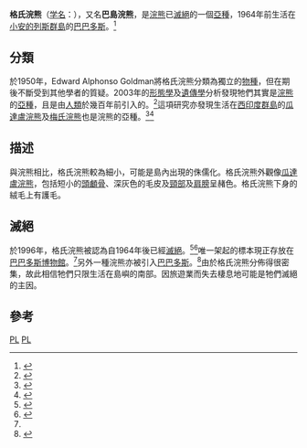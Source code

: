 {{Subspeciesbox
| status = EX
| extinct = 1964年
| genus =Procyon
| species =lotor
| species link= 浣熊
| subspecies =gloveralleni
| authority = ([[Edward_William_Nelson|Nelson]] & [[Edward_Alphonso_Goldman|Goldman]], 1930)
}}

'''格氏浣熊'''（[[学名|学名]]：''{{lang|la|Procyon lotor gloveralleni}}''），又名'''巴島浣熊'''，是[[浣熊|浣熊]]已[[滅絕|滅絕]]的一個[[亞種|亞種]]，1964年前生活在[[小安的列斯群島|小安的列斯群島]]的[[巴巴多斯|巴巴多斯]]。<ref>{{cite book en | last=Zeveloff | first=Samuel I. | title=Raccoons: A Natural History | url=https://archive.org/details/raccoonsnaturalh0000zeve | publisher=Smithsonian Books | location=Washington, D. C. | year=2002 | isbn=978-1588340337 | pages=[https://archive.org/details/raccoonsnaturalh0000zeve/page/42 42], 46}}</ref>

==分類==
於1950年，Edward Alphonso Goldman將格氏浣熊分類為獨立的[[物種|物種]]，但在期後不斷受到其他學者的質疑。2003年的[[形態學|形態學]]及[[遺傳學|遺傳學]]分析發現牠們其實是[[浣熊|浣熊]]的[[亞種|亞種]]，且是由[[人類|人類]]於幾百年前引入的。<ref>{{cite book en | last=Helgen | first=Kristofer M. | coauthors=Wilson, Don E. | editor=Sánchez-Cordero, Víctor; Medellín, Rodrigo A. | title=Contribuciones mastozoológicas en homenaje a Bernardo Villa | url=http://books.google.de/books?id=PQphdAd9KKcC | accessdate=2008-08-09 | year=2005 | publisher=Instituto de Ecología of the Universidad Nacional Autónoma de México | location=Mexico City | isbn=978-9703226030 | pages=230 | chapter=A Systematic and Zoogeographic Overview of the Raccoons of Mexico and Central America | archive-date=2014-11-29 | archive-url=https://web.archive.org/web/20141129095441/http://books.google.de/books?id=PQphdAd9KKcC | dead-url=no }}</ref>這項研究亦發現生活在[[西印度群島|西印度群島]]的[[瓜達盧浣熊|瓜達盧浣熊]]及[[梅氏浣熊|梅氏浣熊]]也是浣熊的亞種。<ref>{{cite journal en | last=Helgen | first=Kristofer M. | coauthors=Wilson, Don E. | year=2003 | month=Januar | title=Taxonomic status and conservation relevance of the raccoons (''Procyon'' spp.) of the West Indies | journal=Journal of Zoology | volume=259 | issue=1 | pages=69-76 | publisher=The Zoological Society of London | location=Oxford | issn=0952-8369}}</ref><ref>{{cite book en | last=Wilson | first=Don E. | coauthors=Reeder, DeeAnn M. | title=Mammal Species of the World | url=http://www.bucknell.edu/msw3/ | accessdate=2008-08-09 | edition=3rd Edition | date= | year=2005 | month= | publisher=The Johns Hopkins University Press | location=Baltimore, Maryland | isbn=978-0801882210 | pages=627–628 | chapter=''Procyon'' | chapterurl=http://www.bucknell.edu/msw3/browse.asp?s=y&id=14001658 | archive-date=2019-07-22 | archive-url=https://web.archive.org/web/20190722052528/https://www.bucknell.edu/msw3 | dead-url=no }}</ref>

==描述==
與浣熊相比，格氏浣熊較為細小，可能是島內出現的侏儒化。格氏浣熊外觀像[[瓜達盧浣熊|瓜達盧浣熊]]，包括短小的[[頭顱骨|頭顱骨]]、深灰色的毛皮及[[頸部|頸部]]及[[肩膀|肩膀]]呈赭色。格氏浣熊下身的絨毛上有護毛。

==滅絕==
於1996年，格氏浣熊被認為自1964年後已經[[滅絕|滅絕]]。<ref>{{IUCN2007 | assessors=World Conservation Monitoring Centre | year=1996 | id=18265 | title=Procyon gloveralleni | downloaded=2008-08-09}}</ref><ref name="ministry">{{cite paper
 |title=A National Biodiversity Strategy & Action Plan for Barbados 
 |pages=69-70 
 |publisher=Ministry of Physical Development and Environment of Barbados 
 |date=July 2002 
 |url=http://www.cbd.int/doc/world/bb/bb-nbsap-01-en.doc 
 |format=DOC 
 |accessdate=2008-09-08 
 |deadurl=yes 
 |archiveurl=https://web.archive.org/web/20070928050152/http://www.cbd.int/doc/world/bb/bb-nbsap-01-en.doc 
 |archivedate=2007-09-28 
}}</ref>唯一架起的標本現正存放在[[巴巴多斯博物館|巴巴多斯博物館]]。<ref name="ministry" />另外一種浣熊亦被引入[[巴巴多斯|巴巴多斯]]。<ref>{{cite book en | last=Glatston | first=Angela R. | title=The Red Panda, Olingos, Coatis, Raccoons, and their Relatives | url=http://books.google.com/books?id=U8XwtnKBXUEC | accessdate=2008-08-09 | year=1994 | publisher=IUCN/SSC Mustelid, Viverrid & Procyonid Specialist Group | location=Cambridge | isbn=978-2831700465 | pages=33}}</ref>由於格氏浣熊分佈得很密集，故此相信牠們只限生活在島嶼的南部。因旅遊業而失去棲息地可能是牠們滅絕的主因。

==參考==
{{reflist}}
{{Taxonbar|from=Q790279}}

[[Category:IUCN紅色名錄絕滅物種|PL]]
[[Category:浣熊科|PL]]